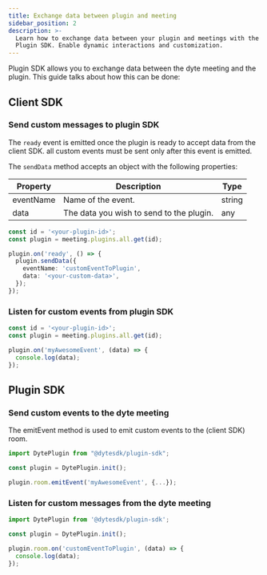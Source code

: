 ```yaml
---
title: Exchange data between plugin and meeting
sidebar_position: 2
description: >-
  Learn how to exchange data between your plugin and meetings with the Ospi
  Plugin SDK. Enable dynamic interactions and customization.
---
```


Plugin SDK allows you to exchange data between the dyte meeting and the plugin.
This guide talks about how this can be done:

## Client SDK

### Send custom messages to plugin SDK

The `ready` event is emitted once the plugin is ready to accept data from the
client SDK. all custom events must be sent only after this event is emitted.

The `sendData` method accepts an object with the following properties:

| Property  | Description                              | Type   |
| --------- | ---------------------------------------- | ------ |
| eventName | Name of the event.                       | string |
| data      | The data you wish to send to the plugin. | any    |

```ts
const id = '<your-plugin-id>';
const plugin = meeting.plugins.all.get(id);

plugin.on('ready', () => {
  plugin.sendData({
    eventName: 'customEventToPlugin',
    data: '<your-custom-data>',
  });
});
```

### Listen for custom events from plugin SDK

```ts
const id = '<your-plugin-id>';
const plugin = meeting.plugins.all.get(id);

plugin.on('myAwesomeEvent', (data) => {
  console.log(data);
});
```

## Plugin SDK

### Send custom events to the dyte meeting

The emitEvent method is used to emit custom events to the (client SDK) room.

```ts
import DytePlugin from "@dytesdk/plugin-sdk";

const plugin = DytePlugin.init();

plugin.room.emitEvent('myAwesomeEvent', {...});
```

### Listen for custom messages from the dyte meeting

```ts
import DytePlugin from '@dytesdk/plugin-sdk';

const plugin = DytePlugin.init();

plugin.room.on('customEventToPlugin', (data) => {
  console.log(data);
});
```

<head>
  <title>Plugin SDK Exchange data between plugin and meeting</title>
  <meta
    name="description"
    content="Learn how to exchange data between your plugin and meetings with the Ospi Plugin SDK. Enable dynamic interactions and customization."
  />
</head>
